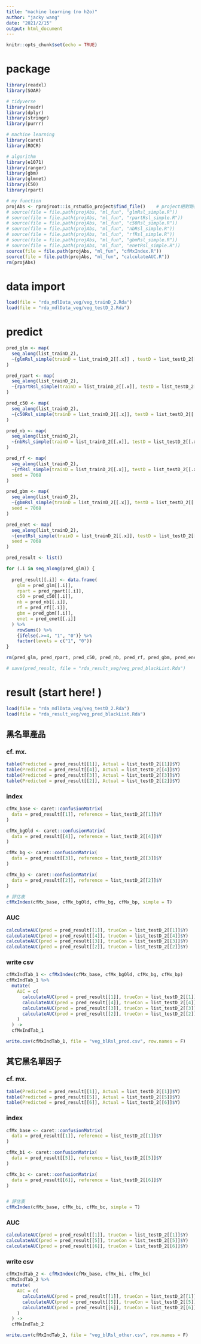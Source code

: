 ```yaml
---
title: "machine learning (no h2o)"
author: "jacky wang"
date: "2021/2/15"
output: html_document
---
```


```r
knitr::opts_chunk$set(echo = TRUE)
```

# package

```r

library(readxl)
library(SOAR)

# tidyverse
library(readr)
library(dplyr)
library(stringr)
library(purrr)

# machine learning
library(caret)
library(ROCR)

# algorithm
library(e1071)
library(ranger)
library(gbm)
library(glmnet)
library(C50)
library(rpart)

# my function
projAbs <- rprojroot::is_rstudio_project$find_file()    # project絕對路徑
# source(file = file.path(projAbs, "ml_fun", "glmRsl_simple.R"))
# source(file = file.path(projAbs, "ml_fun", "rpartRsl_simple.R"))
# source(file = file.path(projAbs, "ml_fun", "c50Rsl_simple.R"))
# source(file = file.path(projAbs, "ml_fun", "nbRsl_simple.R"))
# source(file = file.path(projAbs, "ml_fun", "rfRsl_simple.R"))
# source(file = file.path(projAbs, "ml_fun", "gbmRsl_simple.R"))
# source(file = file.path(projAbs, "ml_fun", "enetRsl_simple.R"))
source(file = file.path(projAbs, "ml_fun", "cfMxIndex.R"))
source(file = file.path(projAbs, "ml_fun", "calculateAUC.R"))
rm(projAbs)

```



# data import

```r
load(file = "rda_mdlData_veg/veg_trainD_2.Rda")
load(file = "rda_mdlData_veg/veg_testD_2.Rda")
```



# predict

```r

pred_glm <- map(
  seq_along(list_trainD_2), 
  ~{glmRsl_simple(trainD = list_trainD_2[[.x]] , testD = list_testD_2[[.x]])}
)

pred_rpart <- map(
  seq_along(list_trainD_2), 
  ~{rpartRsl_simple(trainD = list_trainD_2[[.x]], testD = list_testD_2[[.x]])}
)

pred_c50 <- map(
  seq_along(list_trainD_2), 
  ~{c50Rsl_simple(trainD = list_trainD_2[[.x]], testD = list_testD_2[[.x]])}
)

pred_nb <- map(
  seq_along(list_trainD_2), 
  ~{nbRsl_simple(trainD = list_trainD_2[[.x]], testD = list_testD_2[[.x]])}
)

pred_rf <- map(
  seq_along(list_trainD_2), 
  ~{rfRsl_simple(trainD = list_trainD_2[[.x]], testD = list_testD_2[[.x]])}, 
  seed = 7068
)

pred_gbm <- map(
  seq_along(list_trainD_2), 
  ~{gbmRsl_simple(trainD = list_trainD_2[[.x]], testD = list_testD_2[[.x]])}, 
  seed = 7068
)

pred_enet <- map(
  seq_along(list_trainD_2), 
  ~{enetRsl_simple(trainD = list_trainD_2[[.x]], testD = list_testD_2[[.x]])}, 
  seed = 7068
)

```

```r

pred_result <- list()

for (.i in seq_along(pred_glm)) {
  
  pred_result[[.i]] <- data.frame(
    glm = pred_glm[[.i]], 
    rpart = pred_rpart[[.i]], 
    c50 = pred_c50[[.i]], 
    nb = pred_nb[[.i]], 
    rf = pred_rf[[.i]], 
    gbm = pred_gbm[[.i]], 
    enet = pred_enet[[.i]]
  ) %>% 
    rowSums() %>% 
    {ifelse(.>=4, "1", "0")} %>% 
    factor(levels = c("1", "0"))
}

rm(pred_glm, pred_rpart, pred_c50, pred_nb, pred_rf, pred_gbm, pred_enet)

```

```r
# save(pred_result, file = "rda_result_veg/veg_pred_blackList.Rda")
```



# result (start here! )

```r
load(file = "rda_mdlData_veg/veg_testD_2.Rda")
load(file = "rda_result_veg/veg_pred_blackList.Rda")
```

## 黑名單產品

### cf. mx.

```r

table(Predicted = pred_result[[1]], Actual = list_testD_2[[1]]$Y)
table(Predicted = pred_result[[4]], Actual = list_testD_2[[4]]$Y)
table(Predicted = pred_result[[3]], Actual = list_testD_2[[3]]$Y)
table(Predicted = pred_result[[2]], Actual = list_testD_2[[2]]$Y)

```

### index

```r

cfMx_base <- caret::confusionMatrix(
  data = pred_result[[1]], reference = list_testD_2[[1]]$Y
)

cfMx_bgOld <- caret::confusionMatrix(
  data = pred_result[[4]], reference = list_testD_2[[4]]$Y
)

cfMx_bg <- caret::confusionMatrix(
  data = pred_result[[3]], reference = list_testD_2[[3]]$Y
)

cfMx_bp <- caret::confusionMatrix(
  data = pred_result[[2]], reference = list_testD_2[[2]]$Y
)

# 評估表
cfMxIndex(cfMx_base, cfMx_bgOld, cfMx_bg, cfMx_bp, simple = T)

```

### AUC

```r

calculateAUC(pred = pred_result[[1]], trueCon = list_testD_2[[1]]$Y)
calculateAUC(pred = pred_result[[4]], trueCon = list_testD_2[[4]]$Y)
calculateAUC(pred = pred_result[[3]], trueCon = list_testD_2[[3]]$Y)
calculateAUC(pred = pred_result[[2]], trueCon = list_testD_2[[2]]$Y)

```

### write csv

```r

cfMxIndTab_1 <- cfMxIndex(cfMx_base, cfMx_bgOld, cfMx_bg, cfMx_bp)
cfMxIndTab_1 %>% 
  mutate(
    AUC = c(
      calculateAUC(pred = pred_result[[1]], trueCon = list_testD_2[[1]]$Y), 
      calculateAUC(pred = pred_result[[4]], trueCon = list_testD_2[[4]]$Y), 
      calculateAUC(pred = pred_result[[3]], trueCon = list_testD_2[[3]]$Y), 
      calculateAUC(pred = pred_result[[2]], trueCon = list_testD_2[[2]]$Y)
    )
  ) -> 
  cfMxIndTab_1

write.csv(cfMxIndTab_1, file = "veg_blRsl_prod.csv", row.names = F)

```

## 其它黑名單因子

### cf. mx.

```r

table(Predicted = pred_result[[1]], Actual = list_testD_2[[1]]$Y)
table(Predicted = pred_result[[5]], Actual = list_testD_2[[5]]$Y)
table(Predicted = pred_result[[6]], Actual = list_testD_2[[6]]$Y)

```

### index

```r

cfMx_base <- caret::confusionMatrix(
  data = pred_result[[1]], reference = list_testD_2[[1]]$Y
)

cfMx_bi <- caret::confusionMatrix(
  data = pred_result[[5]], reference = list_testD_2[[5]]$Y
)

cfMx_bc <- caret::confusionMatrix(
  data = pred_result[[6]], reference = list_testD_2[[6]]$Y
)


# 評估表
cfMxIndex(cfMx_base, cfMx_bi, cfMx_bc, simple = T)

```

### AUC

```r

calculateAUC(pred = pred_result[[1]], trueCon = list_testD_2[[1]]$Y)
calculateAUC(pred = pred_result[[5]], trueCon = list_testD_2[[5]]$Y)
calculateAUC(pred = pred_result[[6]], trueCon = list_testD_2[[6]]$Y)

```

### write csv

```r

cfMxIndTab_2 <- cfMxIndex(cfMx_base, cfMx_bi, cfMx_bc)
cfMxIndTab_2 %>% 
  mutate(
    AUC = c(
      calculateAUC(pred = pred_result[[1]], trueCon = list_testD_2[[1]]$Y), 
      calculateAUC(pred = pred_result[[5]], trueCon = list_testD_2[[5]]$Y), 
      calculateAUC(pred = pred_result[[6]], trueCon = list_testD_2[[6]]$Y)
    )
  ) -> 
  cfMxIndTab_2

write.csv(cfMxIndTab_2, file = "veg_blRsl_other.csv", row.names = F)

```


